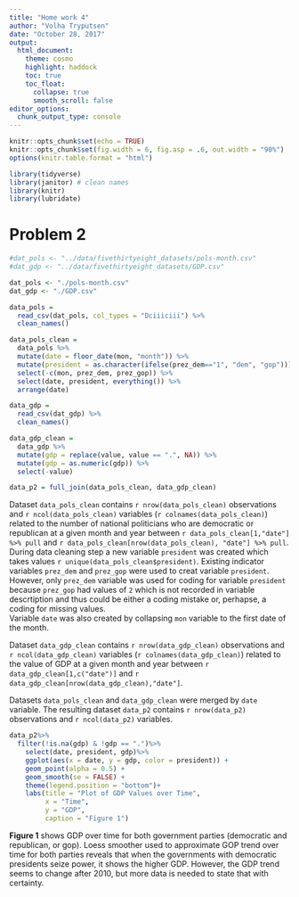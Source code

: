 ```yaml
---
title: "Home work 4"
author: "Volha Tryputsen"
date: "October 28, 2017"
output: 
  html_document:
    theme: cosmo
    highlight: haddock
    toc: true
    toc_float:
      collapse: true
      smooth_scroll: false
editor_options: 
  chunk_output_type: console
---
```


```r
knitr::opts_chunk$set(echo = TRUE)
knitr::opts_chunk$set(fig.width = 6, fig.asp = .6, out.width = "90%")
options(knitr.table.format = "html") 
```

```r
library(tidyverse)
library(janitor) # clean names
library(knitr)
library(lubridate)
```


# Problem 2
```r
#dat_pols <- "../data/fivethirtyeight_datasets/pols-month.csv"
#dat_gdp <- "../data/fivethirtyeight_datasets/GDP.csv"

dat_pols <- "./pols-month.csv"
dat_gdp <- "./GDP.csv"
```

```r
data_pols = 
  read_csv(dat_pols, col_types = "Dciiiciii") %>% 
  clean_names()

data_pols_clean = 
  data_pols %>%
  mutate(date = floor_date(mon, "month")) %>%
  mutate(president = as.character(ifelse(prez_dem=="1", "dem", "gop"))) %>%
  select(-c(mon, prez_dem, prez_gop)) %>%
  select(date, president, everything()) %>%
  arrange(date)

data_gdp = 
  read_csv(dat_gdp) %>% 
  clean_names()

data_gdp_clean = 
  data_gdp %>%
  mutate(gdp = replace(value, value == ".", NA)) %>%
  mutate(gdp = as.numeric(gdp)) %>%
  select(-value)

data_p2 = full_join(data_pols_clean, data_gdp_clean)
```

Dataset `data_pols_clean` contains `r nrow(data_pols_clean)` observations and `r ncol(data_pols_clean)` variables (`r colnames(data_pols_clean)`) related to the number of national politicians who are democratic or republican at a given month and year between `r data_pols_clean[1,"date"] %>% pull` and `r data_pols_clean[nrow(data_pols_clean), "date"] %>% pull`. During data cleaning step a new variable `president` was created which takes values `r unique(data_pols_clean$president)`. 
Existing indicator variables `prez_dem` and `prez_gop` were used to creat variable `president`. However, only `prez_dem` variable was used for coding for variable `president` because `prez_gop` had values of `2` which is not recorded in variable descrtiption and thus could be either a coding mistake or, perhapse, a coding for missing values.   
Variable `date` was also created by collapsing `mon` variable to the first date of the month.   

Dataset `data_gdp_clean`  contains `r nrow(data_gdp_clean)` observations and `r ncol(data_gdp_clean)` variables (`r colnames(data_gdp_clean)`) related to the value of GDP at a given month and year between `r data_gdp_clean[1,c("date")]` and `r data_gdp_clean[nrow(data_gdp_clean),"date"]`.

Datasets `data_pols_clean` and `data_gdp_clean` were merged by `date` variable. The resulting dataset `data_p2` contains `r nrow(data_p2)` observations and `r ncol(data_p2)` variables.     

```r

data_p2%>%
  filter(!is.na(gdp) & !gdp == ".")%>% 
    select(date, president, gdp)%>%
    ggplot(aes(x = date, y = gdp, color = president)) +
    geom_point(alpha = 0.5) +
    geom_smooth(se = FALSE) +
    theme(legend.position = "bottom")+
    labs(title = "Plot of GDP Values over Time",
         x = "Time",
         y = "GDP",
         caption = "Figure 1")
```

**Figure 1** shows GDP over time for both government parties (democratic and republican, or gop). Loess smoother used to approximate GOP trend over time for both parties reveals that when the governments with democratic presidents seize power, it shows the higher GDP. However, the GDP trend seems to change after 2010, but more data is needed to state that with certainty.  
